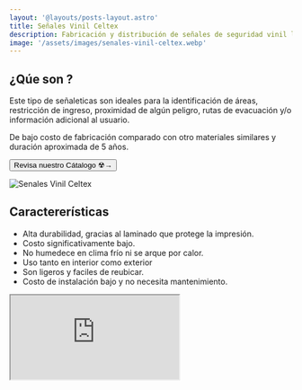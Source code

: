 ```yaml
---
layout: '@layouts/posts-layout.astro'
title: Señales Vinil Celtex 
description: Fabricación y distribución de señales de seguridad vinil laminado con base pvc celtex 3mm. 
image: '/assets/images/senales-vinil-celtex.webp'
---
```


## ¿Qúe son ? 

Este tipo de señaleticas son ideales para la identificación de áreas, restricción de ingreso, proximidad de algún peligro, rutas de evacuación y/o información adicional al usuario. 

De bajo costo de fabricación comparado con otro materiales similares y duración aproximada de 5 años.


<Button  href='/senales/c/seguridad/'>Revisa nuestro Cátalogo ☢→</Button>

![Senales Vinil Celtex ](/assets/images/senales-vinil-celtex.webp)

## Caractererísticas

- Alta durabilidad, gracias al laminado que protege la impresión. 
- Costo significativamente bajo. 
- No humedece en clima frío ni se arque por calor.
- Uso tanto en interior como exterior 
- Son ligeros y faciles de reubicar.
- Costo de instalación bajo y no necesita mantenimiento.

<Iframe src='https://www.youtube.com/embed/aXZcyzsckDw' />

## ¿Cómo se fabrican?

El proceso de fabricación es relativamente sencillo: 

- Impresión digital en 1440 dpi  en vinil [Arclad](https://www.arclad.com/es/).   
- Sobrelaminado con protección uv.
- Aplicado sobre soporte pvc celtex 3mm.
- Corte de precisión.

![Senales Vinil Celtex Fabricación ](/assets/images/vinil-celtex-fabricacion.webp)

